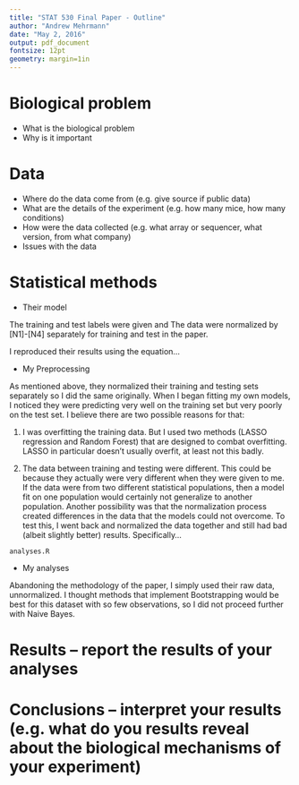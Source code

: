 ```yaml
---
title: "STAT 530 Final Paper - Outline"
author: "Andrew Mehrmann"
date: "May 2, 2016"
output: pdf_document
fontsize: 12pt
geometry: margin=1in
---
```


# Biological problem

- What is the biological problem
- Why is it important

# Data

- Where do the data come from (e.g. give source if public data)
- What are the details of the experiment (e.g. how many mice, how many conditions)
- How were the data collected (e.g. what array or sequencer, what version, from what company)
- Issues with the data

# Statistical methods

- Their model

The training and test labels were given and The data were normalized by [N1]-[N4] separately for training and test in the paper.

I reproduced their results using the equation...

- My Preprocessing

As mentioned above, they normalized their training and testing sets separately so I did the same originally. When I began fitting my own models, I noticed they were predicting very well on the training set but very poorly on the test set. I believe there are two possible reasons for that:

1) I was overfitting the training data. But I used two methods (LASSO regression and Random Forest) that are designed to combat overfitting. LASSO in particular doesn't usually overfit, at least not this badly.

2) The data between training and testing were different. This could be because they actually were very different when they were given to me. If the data were from two different statistical populations, then a model fit on one population would certainly not generalize to another population. Another possibility was that the normalization process created differences in the data that the models could not overcome. To test this, I went back and normalized the data together and still had bad (albeit slightly better) results. Specifically...

`analyses.R`

- My analyses

Abandoning the methodology of the paper, I simply used their raw data, unnormalized. I thought methods that implement Bootstrapping would be best for this dataset with so few observations, so I did not proceed further with Naive Bayes. 

# Results – report the results of your analyses

# Conclusions – interpret your results (e.g. what do you results reveal about the biological mechanisms of your experiment)

